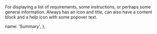 

For displaying a list of requirements, some instructions, or perhaps some general information. Always has an icon and title, can also have a content block and a help icon with some popover text.

<div>
  <LiveEditorBlock code={code} scope={{ Summary, Status, HomeIcon }} />
  <GeneratePropsTable componentName="Summary" />
</div>

  name: 'Summary',
};
